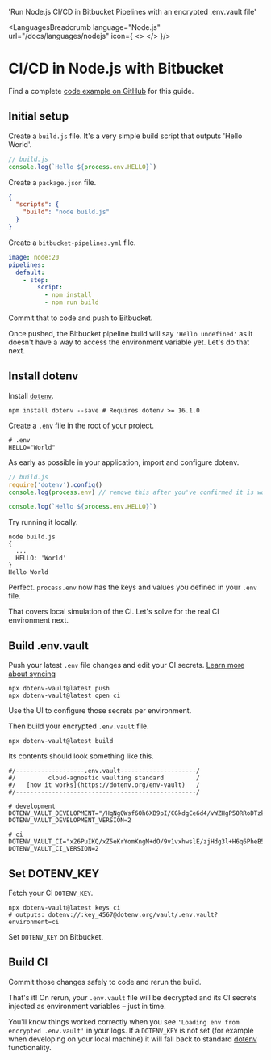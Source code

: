 

  'Run Node.js CI/CD in Bitbucket Pipelines with an encrypted .env.vault file'

<LanguagesBreadcrumb language="Node.js" url="/docs/languages/nodejs" icon={
  <>
    <NodeIcon className="h-9 w-9 text-[#339933]"/>
    <BitbucketIcon className="h-9 w-9 text-[#1A86FD]"/>
  </>
}/>
# CI/CD in Node.js with Bitbucket
<GuideHeading lead={description} />

<Note>
  Find a complete <a href="https://github.com/dotenv-org/examples/tree/master/nodejs/bitbucket">code example on GitHub</a> for this guide.
</Note>

## Initial setup

Create a `build.js` file. It's a very simple build script that outputs 'Hello World'.

```js {{ title: 'build.js' }}
// build.js
console.log(`Hello ${process.env.HELLO}`)
```

Create a `package.json` file.

```json {{ title: 'package.json' }}
{
  "scripts": {
    "build": "node build.js"
  }
}
```

Create a `bitbucket-pipelines.yml` file.

```yaml {{ title: 'bitbucket-pipelines.yml' }}
image: node:20
pipelines:
  default:
    - step:
        script:
          - npm install
          - npm run build
```

Commit that to code and push to Bitbucket.

<ScreenshotBrowser url='/assets/img/docs/bitbucket-hello-undefined.png' www='bitbucket.org/org/app/pipelines' />

Once pushed, the Bitbucket pipeline build will say `'Hello undefined'` as it doesn't have a way to access the environment variable yet. Let's do that next.

## Install dotenv

Install [`dotenv`](https://github.com/motdotla/dotenv).

```shell
npm install dotenv --save # Requires dotenv >= 16.1.0
```

Create a `.env` file in the root of your project.

```shell {{ title: '.env' }}
# .env
HELLO="World"
```

As early as possible in your application, import and configure dotenv.

```js {{ title: 'build.js' }}
// build.js
require('dotenv').config()
console.log(process.env) // remove this after you've confirmed it is working

console.log(`Hello ${process.env.HELLO}`)
```

Try running it locally.

```shell
node build.js
{
  ...
  HELLO: 'World'
}
Hello World
```

Perfect. `process.env` now has the keys and values you defined in your `.env` file.

That covers local simulation of the CI. Let's solve for the real CI environment next.

## Build .env.vault

Push your latest `.env` file changes and edit your CI secrets. [Learn more about syncing](/docs/tutorials/sync)

```shell
npx dotenv-vault@latest push
npx dotenv-vault@latest open ci
```

Use the UI to configure those secrets per environment.

<ScreenshotBrowser url='/assets/img/docs/edit-ci-value.gif' www='dotenv.org' />

Then build your encrypted `.env.vault` file.

```shell
npx dotenv-vault@latest build
```

Its contents should look something like this.

```shell {{ title: '.env.vault' }}
#/-------------------.env.vault---------------------/
#/         cloud-agnostic vaulting standard         /
#/   [how it works](https://dotenv.org/env-vault)   /
#/--------------------------------------------------/

# development
DOTENV_VAULT_DEVELOPMENT="/HqNgQWsf6Oh6XB9pI/CGkdgCe6d4/vWZHgP50RRoDTzkzPQk/xOaQs="
DOTENV_VAULT_DEVELOPMENT_VERSION=2

# ci
DOTENV_VAULT_CI="x26PuIKQ/xZ5eKrYomKngM+dO/9v1vxhwslE/zjHdg3l+H6q6PheB5GVDVIbZg=="
DOTENV_VAULT_CI_VERSION=2
```

## Set DOTENV_KEY

Fetch your CI `DOTENV_KEY`.

```shell
npx dotenv-vault@latest keys ci
# outputs: dotenv://:key_4567@dotenv.org/vault/.env.vault?environment=ci
```

Set `DOTENV_KEY` on Bitbucket.

<ScreenshotBrowser url='/assets/img/docs/bitbucket-config-vars.gif' www='bitbucket.org' />

## Build CI

Commit those changes safely to code and rerun the build.

That's it! On rerun, your `.env.vault` file will be decrypted and its CI secrets injected as environment variables – just in time.

<ScreenshotBrowser url='/assets/img/docs/bitbucket-logs-vault.png' www='bitbucket.org' />

You'll know things worked correctly when you see `'Loading env from encrypted .env.vault'` in your logs. If a `DOTENV_KEY` is not set (for example when developing on your local machine) it will fall back to standard [dotenv](https://github.com/motdotla/dotenv) functionality.

<WellDone/>
